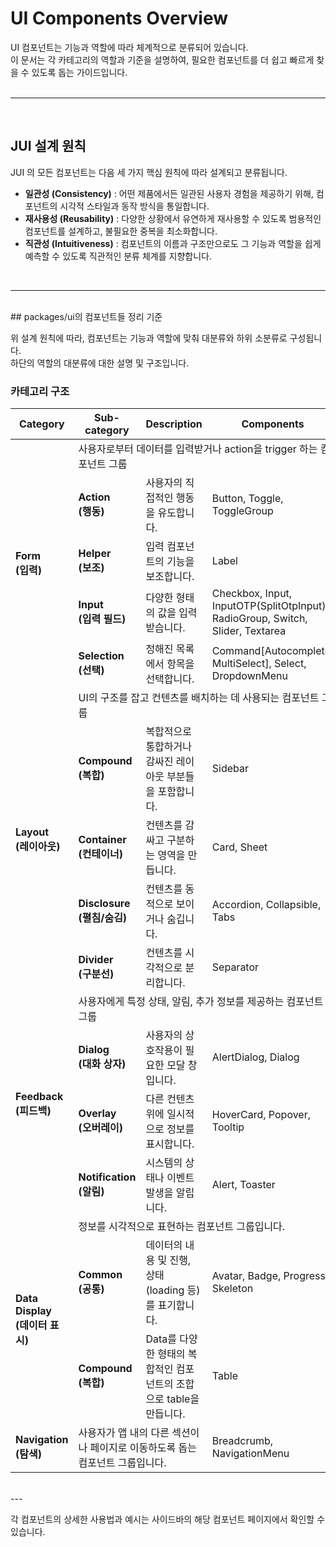 
<Meta title="UI/Overview" />
<style>
  {`.category-table {
      border: 2px solid #000;
    }
    .category-table thead tr {
      border-bottom: 2px solid #000;
    }
    .category-table thead th {
      border-left: 2px solid #000;
    }
    .category-table thead th:first-child {
      border-left: 0;
    }
    .category-table tbody td {
      border-left: 2px solid #000;
    }
    .category-table tbody tr.divide td {
      border-top: 2px solid #000;
    }
  `}
</style>

# UI Components Overview

UI 컴포넌트는 기능과 역할에 따라 체계적으로 분류되어 있습니다.<br/>
이 문서는 각 카테고리의 역할과 기준을 설명하여, 필요한 컴포넌트를 더 쉽고 빠르게 찾을 수 있도록 돕는 가이드입니다.
<br />
<br />

---
<br />

## JUI 설계 원칙

JUI 의 모든 컴포넌트는 다음 세 가지 핵심 원칙에 따라 설계되고 분류됩니다.

<ul>
  <li><strong>일관성 (Consistency)</strong> : 어떤 제품에서든 일관된 사용자 경험을 제공하기 위해, 컴포넌트의 시각적 스타일과 동작 방식을 통일합니다.</li>
  <li><strong>재사용성 (Reusability)</strong> : 다양한 상황에서 유연하게 재사용할 수 있도록 범용적인 컴포넌트를 설계하고, 불필요한 중복을 최소화합니다.</li>
  <li><strong>직관성 (Intuitiveness)</strong> : 컴포넌트의 이름과 구조만으로도 그 기능과 역할을 쉽게 예측할 수 있도록 직관적인 분류 체계를 지향합니다.</li>
</ul>

<br />

---
<br />
## packages/ui의 컴포넌트들 정리 기준

위 설계 원칙에 따라, 컴포넌트는 기능과 역할에 맞춰 대분류와 하위 소분류로 구성됩니다.<br/>
하단의 역할의 대분류에 대한 설명 및 구조입니다.

### 카테고리 구조

<table className='category-table'>
  <colgroup>
    <col style={{ width: '15%' }} />
    <col style={{ width: '20%' }} />
    <col style={{ width: '35%' }} />
    <col style={{ width: '30%' }} />
  </colgroup>
  <thead>
  <tr>
    <th>Category</th>
    <th>Sub-category</th>
    <th>Description</th>
    <th>Components</th>
  </tr>
  </thead>
  <tbody>
  <tr>
    <td rowSpan="5"><strong>Form<br />(입력)</strong></td>
    <td colSpan="3">사용자로부터 데이터를 입력받거나 action을 trigger 하는 컴포넌트 그룹</td>
  </tr>
  <tr className="divide">
    <td><strong>Action<br />(행동)</strong></td>
    <td>사용자의 직접적인 행동을 유도합니다.</td>
    <td>Button, Toggle, ToggleGroup</td>
  </tr>
  <tr>
    <td><strong>Helper<br />(보조)</strong></td>
    <td>입력 컴포넌트의 기능을 보조합니다.</td>
    <td>Label</td>
  </tr>
  <tr>
    <td><strong>Input<br />(입력 필드)</strong></td>
    <td>다양한 형태의 값을 입력받습니다.</td>
    <td>Checkbox, Input, InputOTP(SplitOtpInput), RadioGroup, Switch, Slider, Textarea</td>
  </tr>
  <tr>
    <td><strong>Selection<br />(선택)</strong></td>
    <td>정해진 목록에서 항목을 선택합니다.</td>
    <td>Command[Autocomplete, MultiSelect], Select, DropdownMenu</td>
  </tr>
  <tr className="divide">
    <td rowSpan="5"><strong>Layout<br />(레이아웃)</strong></td>
    <td colSpan="3">UI의 구조를 잡고 컨텐츠를 배치하는 데 사용되는 컴포넌트 그룹</td>
  </tr>
  <tr className="divide">
    <td><strong>Compound<br />(복합)</strong></td>
    <td>복합적으로 통합하거나 감싸진 레이아웃 부분들을 포함합니다.</td>
    <td>Sidebar</td>
  </tr>
  <tr>
    <td><strong>Container<br />(컨테이너)</strong></td>
    <td>컨텐츠를 감싸고 구분하는 영역을 만듭니다.</td>
    <td>Card, Sheet</td>
  </tr>
  <tr>
    <td><strong>Disclosure<br />(펼침/숨김)</strong></td>
    <td>컨텐츠를 동적으로 보이거나 숨깁니다.</td>
    <td>Accordion, Collapsible, Tabs</td>
  </tr>
  <tr>
    <td><strong>Divider<br />(구분선)</strong></td>
    <td>컨텐츠를 시각적으로 분리합니다.</td>
    <td>Separator</td>
  </tr>
  <tr className="divide">
    <td rowSpan="4"><strong>Feedback<br />(피드백)</strong></td>
    <td colSpan="3">사용자에게 특정 상태, 알림, 추가 정보를 제공하는 컴포넌트 그룹</td>
  </tr>
  <tr className="divide">
    <td><strong>Dialog<br />(대화 상자)</strong></td>
    <td>사용자의 상호작용이 필요한 모달 창입니다.</td>
    <td>AlertDialog, Dialog</td>
  </tr>
  <tr>
    <td><strong>Overlay<br />(오버레이)</strong></td>
    <td>다른 컨텐츠 위에 일시적으로 정보를 표시합니다.</td>
    <td>HoverCard, Popover, Tooltip</td>
  </tr>
  <tr>
    <td><strong>Notification<br />(알림)</strong></td>
    <td>시스템의 상태나 이벤트 발생을 알립니다.</td>
    <td>Alert, Toaster</td>
  </tr>
  <tr className="divide">
    <td rowSpan="3"><strong>Data Display<br />(데이터 표시)</strong></td>
    <td colSpan="3">정보를 시각적으로 표현하는 컴포넌트 그룹입니다.</td>
  </tr>
  <tr className="divide">
    <td><strong>Common<br />(공통)</strong></td>
    <td>데이터의 내용 및 진행, 상태(loading 등)를 표기합니다.</td>
    <td>Avatar, Badge, Progress, Skeleton</td>
  </tr>
  <tr className="divide">
    <td><strong>Compound<br />(복합)</strong></td>
    <td>Data를 다양한 형태의 복합적인 컴포넌트의 조합으로 table을 만듭니다.</td>
    <td>Table</td>
  </tr>
  <tr className="divide">
    <td><strong>Navigation<br />(탐색)</strong></td>
    <td colSpan="2" className="no-sub-category">사용자가 앱 내의 다른 섹션이나 페이지로 이동하도록 돕는 컴포넌트 그룹입니다.</td>
    <td>Breadcrumb, NavigationMenu</td>
  </tr>
  </tbody>
</table>

<br/>
---
<br />

각 컴포넌트의 상세한 사용법과 예시는 사이드바의 해당 컴포넌트 페이지에서 확인할 수 있습니다.
<br />
